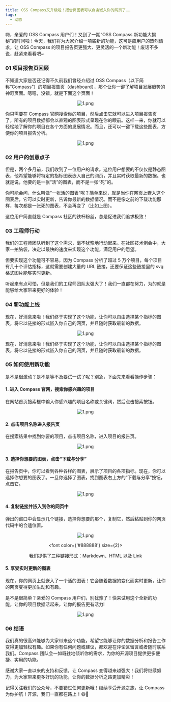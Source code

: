 ```yaml
---
title: OSS Compass又升级啦！报告页图表可以自由嵌入你的网页了……
tags:
  - 动态
---
```


嗨，亲爱的 OSS Compass 用户们！又到了一期“OSS Compass 新功能大揭秘”的时间啦！今天，我们将为大家介绍一项崭新的功能，这可是应用户的热烈请求，让 OSS Compass 的项目报告页更强大、更灵活的一个新功能！废话不多说，赶紧来看看吧~

<!--truncate-->

### 01 项目报告页回顾

不知道大家是否还记得不久前我们曾经介绍过 OSS Compass（以下简称“Compass”）的项目报告页（dashboard），那个让你一键了解项目发展趋势的神奇页面。嗯嗯，没错，就是下面这个页面！

<center>

![1.png](media/1.png)

</center>

你只需要在 Compass 官网搜索你的项目，然后点击它就可以进入项目报告页了，所有的项目数据都会以直观的图表形式呈现在你的眼前。这样一来，你就可以轻松地了解你的项目在各个方面的发展情况。而且，还可以一键下载这些图表，方便你的项目报告分析。

<center>

![1.png](media/2.png)

</center>

### 02 用户的创意点子

但是，两个多月前，我们收到了一位用户的请求。这位用户想要的不仅仅是静态图表，他希望能够将特定的指标图表嵌入自己的网页，并且实时获取最新的数据。也就是说，他要的是一张“活”的图表，而不是一张“死”的。

你可能会问，什么叫做“一张活的图表”呢？简单来说，就是当你在网页上嵌入这个图表后，它可以实时更新，告诉你最新的数据情况。而不是像之前的下载功能那样，每次都是一张死的图表，不会再变了（比如上图）。

这位用户简直就是 Compass 社区的铁杆粉丝，总是促进我们追求极致！

### 03 工程师行动

我们的工程师团队听到了这个需求，毫不犹豫地行动起来。在社区技术例会中，大家一拍脑袋，决定以最快的速度来实现这个功能，满足用户的愿望。

但要实现这个功能可不容易，因为 Compass 分析了超过 5 万个项目，每个项目有几十个评估指标，这就需要创建大量的 URL 链接，还要保证这些链接里的 svg 格式图片能够实时更新。

听起来有点可怕，但是我们的工程师团队太强大了！我们一直都在努力，为的就是能够给大家带来更好的体验！

### 04 新功能上线

现在，好消息来啦！我们终于实现了这个功能，让你可以自由选择某个指标的图表，将它以链接的形式嵌入你自己的网页，并且随时获取最新的数据。

<center>

![1.png](media/3.png)

</center>

现在，好消息来啦！我们终于实现了这个功能，让你可以自由选择某个指标的图表，将它以链接的形式嵌入你自己的网页，并且随时获取最新的数据。

### 05 如何使用新功能

是不是很激动？是不是等不及要试一试了呢？别急，下面先来看看操作步骤：

#### 1. 进入 Compass 官网，搜索你感兴趣的项目

在网站首页搜索框中输入你感兴趣的项目名称或关键词，然后点击搜索按钮。

<center>

![1.png](media/4.png)

</center>

#### 2. 点击项目名称进入报告页

在搜索结果中找到你要的项目，点击项目名称，进入项目的报告页。

<center>

![1.png](media/5.png)

</center>

#### 3. 选择你想要的图表，点击“下载与分享”

在报告页中，你可以看到各种各样的图表，展示了项目的各项指标。现在，你可以选择你想要的图表了。一旦你选择了图表，找到图表右上方的“下载与分享”按钮，点击它。

<center>

![1.png](media/6.png)

</center>

#### 4. 复制链接并嵌入到你的网页中

弹出的窗口中会显示几个链接，选择你想要的那个，复制它，然后粘贴到你的网页代码中的合适位置。

<center>

![1.png](media/7.png)

  <font color={'#888888'} size={2}>

我们提供了三种链接形式：Markdown、HTML 以及 Link

  </font>

</center>

#### 5. 享受实时更新的图表

现在，你的网页上就嵌入了一个活的图表！它会随着数据的变化而实时更新，让你的网页变得更加生动和有趣。

是不是很简单？亲爱的 Compass 用户们，别犹豫了！快来试用这个全新的功能，让你的项目数据活起来，让你的报告更有活力!

<center>

![1.png](media/8.gif)

</center>

### 06 结语

我们真的很高兴能够为大家带来这个功能，希望它能够让你的数据分析和报告工作变得更加轻松有趣。如果你有任何问题或建议，都欢迎在评论区留言或者随时联系我们。Compass 团队会一如既往地倾听你的需求，为你的开源项目提供更多便捷、实用的功能。

感谢大家一直以来的支持和反馈，让 Compass 变得越来越强大！我们将继续努力，为大家带来更多好玩的功能，让你的数据分析之路更加精彩！

记得关注我们的公众号，不要错过任何更新哦！继续享受开源之旅，让 Compass 为你护航！开源，我们一直都在路上！😄🌟
